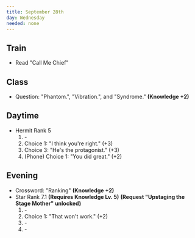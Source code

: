 ```yaml
---
title: September 28th
day: Wednesday
needed: none
---
```


## Train
- Read "Call Me Chief"

## Class
- Question: "Phantom.", "Vibration.", and "Syndrome." **(Knowledge +2)**

## Daytime
- Hermit Rank 5
    1. \-
    1. Choice 1: "I think you're right." (+3)
    1. Choice 3: "He's the protagonist." (+3)
    1. (Phone) Choice 1: "You did great." (+2)

## Evening
- Crossword: "Ranking" **(Knowledge +2)**
- Star Rank 7.1 **(Requires Knowledge Lv. 5)** **(Request "Upstaging the
Stage Mother" unlocked)**
    1. \-
    1. Choice 1: "That won't work." (+2)
    1. \-
    1. \-